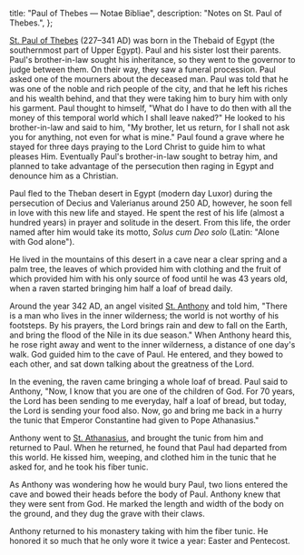   title: "Paul of Thebes — Notae Bibliae",
  description: "Notes on St. Paul of Thebes.",
};

<Initial text="Paul of Thebes"/>

[St. Paul of Thebes](/glossary/names#paul) (227–341 AD) was born in the Thebaid of Egypt (the southernmost part of Upper Egypt). Paul and his sister lost their parents. Paul's brother-in-law sought his inheritance, so they went to the governor to judge between them. On their way, they saw a funeral procession. Paul asked one of the mourners about the deceased man. Paul was told that he was one of the noble and rich people of the city, and that he left his riches and his wealth behind, and that they were taking him to bury him with only his garment. Paul thought to himself, "What do I have to do then with all the money of this temporal world which I shall leave naked?" He looked to his brother-in-law and said to him, "My brother, let us return, for I shall not ask you for anything, not even for what is mine." Paul found a grave where he stayed for three days praying to the Lord Christ to guide him to what pleases Him. Eventually Paul's brother-in-law sought to betray him, and planned to take advantage of the persecution then raging in Egypt and denounce him as a Christian.

Paul fled to the Theban desert in Egypt (modern day Luxor) during the persecution of Decius and Valerianus around 250 AD, however, he soon fell in love with this new life and stayed. He spent the rest of his life (almost a hundred years) in prayer and solitude in the desert. From this life, the order named after him would take its motto, *Solus cum Deo solo* (Latin: "Alone with God alone").

He lived in the mountains of this desert in a cave near a clear spring and a palm tree, the leaves of which provided him with clothing and the fruit of which provided him with his only source of food until he was 43 years old, when a raven started bringing him half a loaf of bread daily.

Around the year 342 AD, an angel visited [St. Anthony](/people/saints/desert-fathers/anthony-the-great) and told him, "There is a man who lives in the inner wilderness; the world is not worthy of his footsteps. By his prayers, the Lord brings rain and dew to fall on the Earth, and bring the flood of the Nile in its due season." When Anthony heard this, he rose right away and went to the inner wilderness, a distance of one day's walk. God guided him to the cave of Paul. He entered, and they bowed to each other, and sat down talking about the greatness of the Lord.

In the evening, the raven came bringing a whole loaf of bread. Paul said to Anthony, "Now, I know that you are one of the children of God. For 70 years, the Lord has been sending to me everyday, half a loaf of bread, but today, the Lord is sending your food also. Now, go and bring me back in a hurry the tunic that Emperor Constantine had given to Pope Athanasius."

Anthony went to [St. Athanasius](/people/saints/greek-fathers/athanasius-of-alexandria), and brought the tunic from him and returned to Paul. When he returned, he found that Paul had departed from this world. He kissed him, weeping, and clothed him in the tunic that he asked for, and he took his fiber tunic.

As Anthony was wondering how he would bury Paul, two lions entered the cave and bowed their heads before the body of Paul. Anthony knew that they were sent from God. He marked the length and width of the body on the ground, and they dug the grave with their claws.

Anthony returned to his monastery taking with him the fiber tunic. He honored it so much that he only wore it twice a year: Easter and Pentecost.
